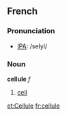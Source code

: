 ==French==
===Pronunciation===
*[[w:IPA|IPA]]:  /selyl/
===Noun===
'''cellule''' ''f''
# [[cell]]

[[et:Cellule]]
[[fr:cellule]]